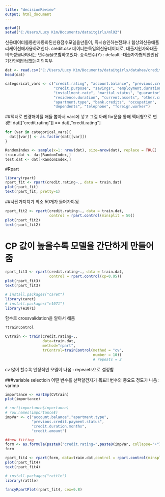 ```yaml
---
title: "decisionReview"
output: html_document
---
```


```r
getwd()
setwd("C:/Users/Lucy Kim/Documents/dataitgirls/ml02")
```

신용데이터를통한자동화된신용점수모델을만들어, 
즉시승인하는전화나 웹상의신용애플리케이션에사용하려한다.
credit.csv 데이터는독일의신용데이터로, 
대출지원자와대출의특성을나타내는 변수들을포함하고있다.
종속변수(Y) : default –대출자가협의한반납기간안에반납했는지의여부

```r
dat <- read.csv("C:/Users/Lucy Kim/Documents/dataitgirls/datahee/credit_dataset_final.csv", header = TRUE)
head(dat)

categorical_vars <- c("credit.rating", "account.balance", "previous.credit.payment.status",
                      "credit.purpose", "savings", "employment.duration", 
                      "installment.rate", "marital.status", "guarantor", 
                      "residence.duration", "current.assets", "other.credits", 
                      "apartment.type", "bank.credits", "occupation", 
                      "dependents", "telephone", "foreign.worker")
```

##팩터로 변경해야될 애들 뽑아서 vars에 넣고 그걸 아래 for문을 통해 팩터형으로 변경!!
dat[["credit.rating"]]  == dat[,"credit.rating"]
```r
for (var in categorical_vars){
  dat[[var]] <- as.factor(dat[[var]])
}
```

```r
RandomIndex <- sample(x=1: nrow(dat), size=nrow(dat), replace = TRUE)
train.dat <- dat[RandomIndex,]
test.dat <- dat[-RandomIndex,]
```

#Rpart
```r
library(rpart)
rpart_fit <- rpart(credit.rating~., data = train.dat)
plot(rpart_fit)
text(rpart_fit, pretty=1)
```

##사전가지치기
최소 50개가 들어가야됨
```r
rpart_fit2 <- rpart(credit.rating~., data = train.dat,
                    control = rpart.control(minsplit = 50))
plot(rpart_fit2)
text(rpart_fit2)
```

# CP 값이 높을수록 모델을 간단하게 만들어 줌
```r
rpart_fit3 <- rpart(credit.rating~., data = train.dat,
                    control = rpart.control(cp=0.05))
plot(rpart_fit3)
text(rpart_fit3)
```

```r
# install.packages("caret")
library(caret)
# install.packages("e1071")
library(e1071)
```
함수로 crossvalidation을 알아서 해줌
```r
?trainControl
```

```r
CVtrain <- train(credit.rating~.,
                 data=train.dat,
                 method="rpart",
                 trControl=trainControl(method = "cv",
                                        number = 10))
                                        # repeats = 2

```
cv 많이 할수록 안정적인 모델이 나옴 : repeaets으로 설정함

###variable selectioin
어떤 변수를 선택할건지가 목표!!
변수의 중요도 정도가 나옴 : varimp
```r
importance <- varImp(CVtrain)
plot(importance)

# sort(importance$importance)
# row.names(importance$)
impVar <- c("account.balance","apartment.type",
            "previous.credit.payment.status",
            "credit.duration.months",
            "credit.amount")

##new fitting
form <- as.formula(paste0("credit.rating~",paste0(impVar, collapse="+")))
form
```

```r
rpart_fit4 <- rpart(form, data=train.dat,control = rpart.control(minsplit = 50))
plot(rpart_fit4)
text(rpart_fit4)
```

```r
# install.packages("rattle")
library(rattle)
```

```r
fancyRpartPlot(rpart_fit4, cex=0.8)
```



